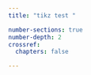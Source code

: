 ```yaml
---
title: "tikz test "

number-sections: true
number-depth: 2
crossref:
  chapters: false

---
```


<!-- 
```r
#| label: fig-wavelet_resolution_2
#| code-fold: true
#| echo: fenced
#| output: asis
#| fig-width: 10
#| fig-align: center
#| fig-cap: "DWT resolution"

\usetikzlibrary{arrows}
\usetikzlibrary{positioning}
\usetikzlibrary{calc}
\usetikzlibrary{arrows}

\begin{tikzpicture}[samples = 200, scale=1.2]

\draw[-{stealth}] (0, 0) -- (8.5,0) node[right] {$t$};
\draw[-{stealth}] (0,0) -- (0,4) node[above] {$\omega$};

\draw [thick] (0, 0.5) -- (8, 0.5);
\draw [thick] (0, 1.5) -- (8, 1.5);
\draw [thick] (0, 3.5) -- (8, 3.5);


\filldraw[black] (0, 0) circle (1pt) node [below, scale=0.7] {$n=0$};
\filldraw[black] (4, 0) circle (1pt) node [below, scale=0.7] {$n=1$};
\filldraw[black] (8, 0) circle (1pt) node [below, scale=0.7] {$n=2$};
\filldraw[black] (0, 0) circle (1pt) node [left, scale=0.7] {$m=0$};
\filldraw[black] (0, 0.5) circle (1pt) node [left, scale=0.7] {$m=-1$};
\filldraw[black] (0, 1.5) circle (1pt) node [left, scale=0.7] {$m=-2$};
\filldraw[black] (0, 3.5) circle (1pt) node [left, scale=0.7] {$m=-3$};

\foreach \x in {0,...,4}
{
\draw [thick] (2*\x, 0) -- (2*\x, 3.5);

}


\foreach \x in {0,...,8}
{
\draw [thick] (\x, 0.5) -- (\x, 3.5);
}

\foreach \x in {0,...,15}
{
\draw [thick] (\x/2, 1.5) -- (\x/2, 3.5);
}

\draw[{stealth}-{stealth}] (7.5, 3.7) -- (8.0,3.7);
\node[above] at (7.75, 3.7) {$\sigma_t$};

\draw[{stealth}-{stealth}] (8.2, 1.5) -- (8.2,3.5);
\node[right] at (8.2, 2.5) {$\sigma_\omega$};

\end{tikzpicture}
``` -->
